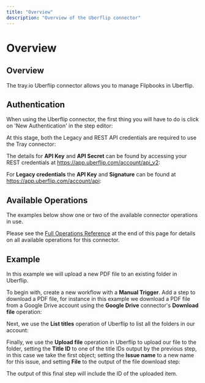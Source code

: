 ```yaml
---
title: "Overview"
description: "Overview of the Uberflip connector"
---
```


# Overview

## Overview

The tray.io Uberflip connector allows you to manage Flipbooks in Uberflip.

## Authentication

When using the Uberflip connector, the first thing you will have to do is click on 'New Authentication' in the step editor:

At this stage, both the Legacy and REST API credentials are required to use the Tray connector:

The details for **API Key** and **API Secret** can be found by accessing your REST credentials at https://app.uberflip.com/account/api_v2:

For **Legacy credentials** the **API Key** and **Signature** can be found at https://app.uberflip.com/account/api:

## Available Operations

The examples below show one or two of the available connector operations in use.

Please see the [Full Operations Reference](#operationsFull) at the end of this page for details on all available operations for this connector.

## Example

In this example we will upload a new PDF file to an existing folder in Uberflip.

To begin with, create a new workflow with a **Manual Trigger**. Add a step to download a PDF file, for instance in this example we download a PDF file from a Google Drive account using the **Google Drive** connector's **Download file** operation:

Next, we use the **List titles** operation of Uberflip to list all the folders in our account:

Finally, we use the **Upload file** operation in Uberflip to upload our file to the folder, setting the **Title ID** to one of the title IDs output by the previous step, in this case we take the first object; setting the **Issue name** to a new name for this issue, and setting **File** to the output of the file download step:

The output of this final step will include the ID of the uploaded item.
